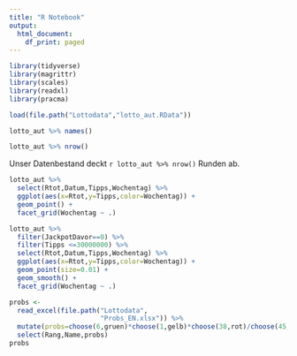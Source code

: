 ```yaml
---
title: "R Notebook"
output:
  html_document:
    df_print: paged
---
```



```r
library(tidyverse)
library(magrittr)
library(scales)
library(readxl)
library(pracma)
```

```r
load(file.path("Lottodata","lotto_aut.RData"))
```
```r
lotto_aut %>% names()
```

```r
lotto_aut %>% nrow()
```

Unser Datenbestand deckt `r lotto_aut %>% nrow()` Runden ab.


```r
lotto_aut %>%
  select(Rtot,Datum,Tipps,Wochentag) %>%
  ggplot(aes(x=Rtot,y=Tipps,color=Wochentag)) +
  geom_point() +
  facet_grid(Wochentag ~ .)
```


```r
lotto_aut %>%
  filter(JackpotDavor==0) %>%
  filter(Tipps <=30000000) %>%
  select(Rtot,Datum,Tipps,Wochentag) %>%
  ggplot(aes(x=Rtot,y=Tipps,color=Wochentag)) +
  geom_point(size=0.01) +
  geom_smooth() +
  facet_grid(Wochentag ~ .)
```

```r
probs <- 
  read_excel(file.path("Lottodata",
                       "Probs_EN.xlsx")) %>%
  mutate(probs=choose(6,gruen)*choose(1,gelb)*choose(38,rot)/choose(45,6)) %>%
  select(Rang,Name,probs)
probs
```


